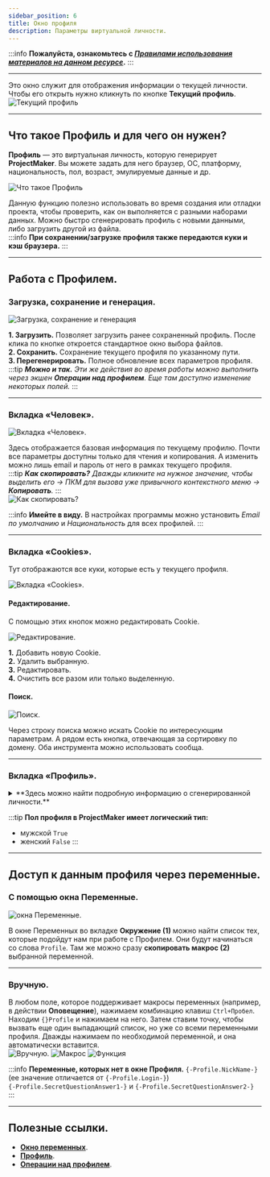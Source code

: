 ```yaml
---
sidebar_position: 6
title: Окно профиля 
description: Параметры виртуальной личности.
---  
```

:::info **Пожалуйста, ознакомьтесь с [*Правилами использования материалов на данном ресурсе*](../../Disclaimer).**
:::
_______________________________________________

Это окно служит для отображения информации о текущей личности. Чтобы его открыть нужно кликнуть по кнопке **Текущий профиль**.
![Текущий профиль](./assets/Work_with_Profile/Work_with_Profile_pic1.png)  
_______________________________________________  
## Что такое Профиль и для чего он нужен?  
**Профиль** — это виртуальная личность, которую генерирует **ProjectMaker**. Вы можете задать для него браузер, ОС, платформу, национальность, пол, возраст, эмулируемые данные и др.  

![Что такое Профиль](./assets/Work_with_Profile/Work_with_Profile_pic2.png) 

Данную функцию полезно использовать во время создания или отладки проекта, чтобы проверить, как он выполняется с разными наборами данных. Можно быстро сгенерировать профиль с новыми данными, либо загрузить другой из файла.  
:::info **При сохранении/загрузке профиля также передаются куки и кэш браузера.**
:::  
_______________________________________________   
## Работа с Профилем.  
### Загрузка, сохранение и генерация.  
![Загрузка, сохранение и генерация](./assets/Work_with_Profile/Work_with_Profile_pic3.png)  

**1. Загрузить.** Позволяет загрузить ранее сохраненный профиль. После клика по кнопке откроется стандартное окно выбора файлов.  
**2. Сохранить.** Сохранение текущего профиля по указанному пути.  
**3. Перегенерировать.** Полное обновление всех параметров профиля.  
:::tip ***Можно и так.***
*Эти же действия во время работы можно выполнить через экшен **Операции над профилем**. Еще там доступно изменение некоторых полей.*
:::   
_______________________________________________  
### Вкладка «Человек».  
![Вкладка «Человек».](./assets/Work_with_Profile/Work_with_Profile_pic4.png)  

Здесь отображается базовая информация по текущему профилю. Почти все параметры доступны только для чтения и копирования. А изменить можно лишь email и пароль от него в рамках текущего профиля.   
:::tip ***Как скопировать?***
*Дважды кликните на нужное значение, чтобы выделить его → ПКМ для вызова уже привычного контекстного меню → **Копировать**.*
:::  
![Как скопировать?](./assets/Work_with_Profile/Work_with_Profile_pic5.png)   

:::info **Имейте в виду.**
В настройках программы можно установить *Email по умолчанию* и *Национальность* для всех профилей.
:::  
_______________________________________________ 
### Вкладка «Cookies».  
Тут отображаются все куки, которые есть у текущего профиля.  

![Вкладка «Cookies».](./assets/Work_with_Profile/Work_with_Profile_pic6.png)     

#### Редактирование.  
С помощью этих кнопок можно редактировать Cookie.  

![Редактирование.](./assets/Work_with_Profile/Work_with_Profile_pic7.png)    

**1.** Добавить новую Cookie.  
**2.** Удалить выбранную.  
**3.** Редактировать.  
**4.** Очистить все разом или только выделенную.  

#### Поиск.  
![Поиск.](./assets/Work_with_Profile/Work_with_Profile_pic8.png)    

Через строку поиска можно искать Cookie по интересующим параметрам. А рядом есть кнопка, отвечающая за сортировку по домену. Оба инструмента можно использовать сообща.  
_______________________________________________ 
### Вкладка «Профиль».  

<details>
<summary>**Здесь можно найти подробную информацию о сгенерированной личности.**</summary>
<!--All you need is a blank line-->

    ![Вкладка «Профиль».](./assets/Work_with_Profile/Work_with_Profile_pic9.png)   
</details>    
   
:::tip **Пол профиля в ProjectMaker имеет логический тип:**  
- мужской `True`  
- женский `False`
:::
_______________________________________________ 
## Доступ к данным профиля через переменные.  
### С помощью окна Переменные.  
![окна Переменные.](./assets/Work_with_Profile/Work_with_Profile_pic10.png)  

В окне Переменных во вкладке **Окружение (1)** можно найти список тех, которые подойдут нам при работе с Профилем. Они будут начинаться со слова `Profile`. Там же можно сразу **скопировать макрос (2)** выбранной переменной.
_______________________________________________ 
### Вручную.
В любом поле, которое поддерживает макросы переменных (например, в действии **Оповещение**), нажимаем комбинацию клавиш `Ctrl+Пробел`. Находим `{}Profile` и нажимаем на него. Затем ставим точку, чтобы вызвать еще один выпадающий список, но уже со всеми переменными профиля. Дважды нажимаем по необходимой переменной, и она автоматически вставится.  
![Вручную.](./assets/Work_with_Profile/Work_with_Profile_pic11.png) ![Макрос](./assets/Work_with_Profile/Work_with_Profile_pic12.png)  ![Функция](./assets/Work_with_Profile/Work_with_Profile_pic13.png)

:::info **Переменные, которых нет в окне Профиля.**
`{-Profile.NickName-}` (ее значение отличается от `{-Profile.Login-}`)  
`{-Profile.SecretQuestionAnswer1-}` и `{-Profile.SecretQuestionAnswer2-}`
:::  
_______________________________________________
## Полезные ссылки.  
- [**Окно переменных**](./Variables). 
- [**Профиль**](../../Project%20Editor/Static%20Block%20Panel/Profile).
- [**Операции над профилем**](../../Data/WorkWithProfile).


